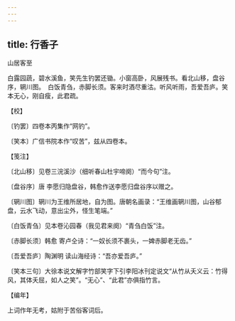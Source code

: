 ```yaml
---
---
---
```

title: 行香子
---



山居客至





白露园蔬，碧水溪鱼，笑先生钓罢还锄。小窗高卧，风展残书。看北山移，盘谷序，辋川图。　白饭青刍，赤脚长须。客来时酒尽重沽。听风听雨，吾爱吾庐。笑本无心，刚自瘦，此君疏。





【校】


〔钓罢〕四卷本丙集作“网钓”。

〔笑本〕广信书院本作“叹苦”，兹从四卷本。





【笺注】


〔北山移〕见卷三浣溪沙（细听春山杜宇啼阕）“而今句”注。

〔盘谷序〕唐 李愿归隐盘谷，韩愈作送李愿归盘谷序以赠之。

〔辋川图〕辋川为王维所居地，自为图。唐朝名画录：“王维画辋川图，山谷郁盘，云水飞动，意出尘外，怪生笔端。”

〔白饭青刍〕见本卷沁园春（我见君来阕）“青刍白饭”注。

〔赤脚长须〕韩愈 寄卢仝诗：“一奴长须不裹头，一婢赤脚老无齿。”

〔吾爱吾庐〕陶渊明 读山海经诗：“吾亦爱吾庐。”

〔笑本三句〕大徐本说文解字竹部笑字下引李阳冰刊定说文“从竹从夭义云：竹得风，其体夭屈，如人之笑”。“无心”、“此君”亦俱指竹言。





【编年】


上词作年无考，姑附于苦俗客词后。